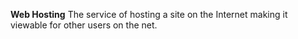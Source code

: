 '''Web Hosting'''
The service of hosting a site on the Internet making it viewable for other users on the net.